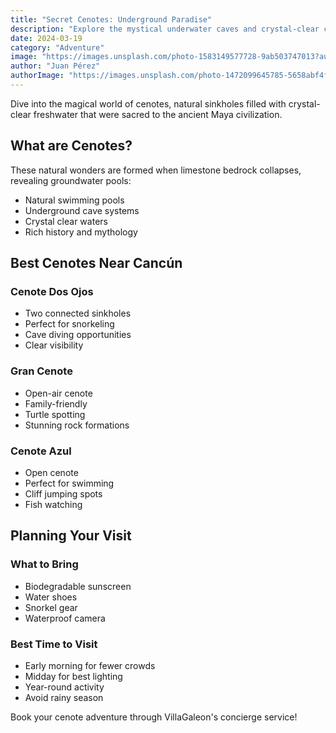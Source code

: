 ```yaml
---
title: "Secret Cenotes: Underground Paradise"
description: "Explore the mystical underwater caves and crystal-clear cenotes"
date: 2024-03-19
category: "Adventure"
image: "https://images.unsplash.com/photo-1583149577728-9ab503747013?auto=format&fit=crop&w=2000&q=80"
author: "Juan Pérez"
authorImage: "https://images.unsplash.com/photo-1472099645785-5658abf4ff4e?auto=format&fit=crop&w=150&q=80"
---
```


Dive into the magical world of cenotes, natural sinkholes filled with crystal-clear freshwater that were sacred to the ancient Maya civilization.

## What are Cenotes?

These natural wonders are formed when limestone bedrock collapses, revealing groundwater pools:
- Natural swimming pools
- Underground cave systems
- Crystal clear waters
- Rich history and mythology

## Best Cenotes Near Cancún

### Cenote Dos Ojos
- Two connected sinkholes
- Perfect for snorkeling
- Cave diving opportunities
- Clear visibility

### Gran Cenote
- Open-air cenote
- Family-friendly
- Turtle spotting
- Stunning rock formations

### Cenote Azul
- Open cenote
- Perfect for swimming
- Cliff jumping spots
- Fish watching

## Planning Your Visit

### What to Bring
- Biodegradable sunscreen
- Water shoes
- Snorkel gear
- Waterproof camera

### Best Time to Visit
- Early morning for fewer crowds
- Midday for best lighting
- Year-round activity
- Avoid rainy season

Book your cenote adventure through VillaGaleon's concierge service!